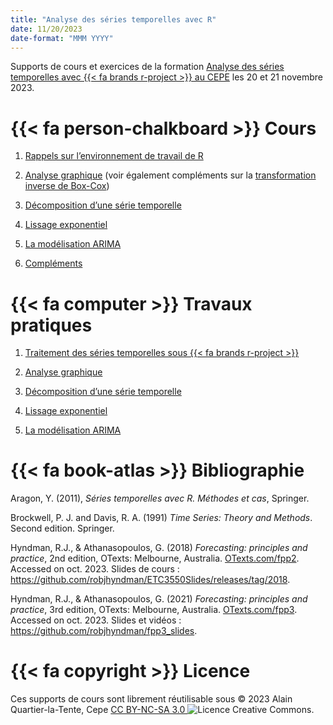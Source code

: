 ```yaml
---
title: "Analyse des séries temporelles avec R"
date: 11/20/2023
date-format: "MMM YYYY"
---
```



Supports de cours et exercices de la formation [Analyse des séries temporelles avec {{< fa brands r-project >}} au CEPE](https://www.lecepe.fr/formations/methodes-statistiques/series-temporelles/analyse-des-series-temporelles-avec-r_44.html) les 20 et 21 novembre 2023.

# {{< fa person-chalkboard >}} Cours

1. [Rappels sur l’environnement de travail de R](Cours/1_Rappels_R.pdf)

2. [Analyse graphique](Cours/2_Analyse_Graphique.pdf) (voir également compléments sur la [transformation inverse de Box-Cox](backcasttransform.qmd))

3. [Décomposition d'une série temporelle](Cours/3_Decomposition.pdf)

4. [Lissage exponentiel](Cours/4_Lissage_Exponentiel.pdf)

5. [La modélisation ARIMA](Cours/5_ARIMA.pdf)

6. [Compléments](Cours/6_Complements.pdf)


# {{< fa computer >}} Travaux pratiques

1. [Traitement des séries temporelles sous {{< fa brands r-project >}}](TP/1_Manipulation_series_temporelles.qmd)

2. [Analyse graphique](TP/2_Graphiques.qmd)

3. [Décomposition d'une série temporelle](TP/3_Decomposition.qmd)

4. [Lissage exponentiel](TP/4_Lissage_Exponentiel.qmd)

5. [La modélisation ARIMA](TP/5_ARIMA.qmd)



# {{< fa book-atlas >}} Bibliographie 

Aragon, Y. (2011), *Séries temporelles avec R. Méthodes et cas*, Springer.

Brockwell, P. J. and Davis, R. A. (1991) *Time Series: Theory and Methods*. Second edition. Springer.

Hyndman, R.J., & Athanasopoulos, G. (2018) *Forecasting: principles and practice*, 2nd edition, OTexts: Melbourne, Australia. [OTexts.com/fpp2](https://OTexts.com/fpp2). Accessed on oct. 2023.
Slides de cours : <https://github.com/robjhyndman/ETC3550Slides/releases/tag/2018>.

Hyndman, R.J., & Athanasopoulos, G. (2021) *Forecasting: principles and practice*, 3rd edition, OTexts: Melbourne, Australia. [OTexts.com/fpp3](https://OTexts.com/fpp3). Accessed on oct. 2023.
Slides et vidéos : <https://github.com/robjhyndman/fpp3_slides>.

# {{< fa copyright >}} Licence

Ces supports de cours sont librement réutilisable sous © 2023 Alain Quartier-la-Tente, Cepe [CC BY-NC-SA 3.0 <img alt="Licence Creative Commons" style="display: inline-block; margin: 0" src="https://i.creativecommons.org/l/by-nc-sa/4.0/88x31.png"/>](http://creativecommons.org/licenses/by-nc-sa/4.0/).

